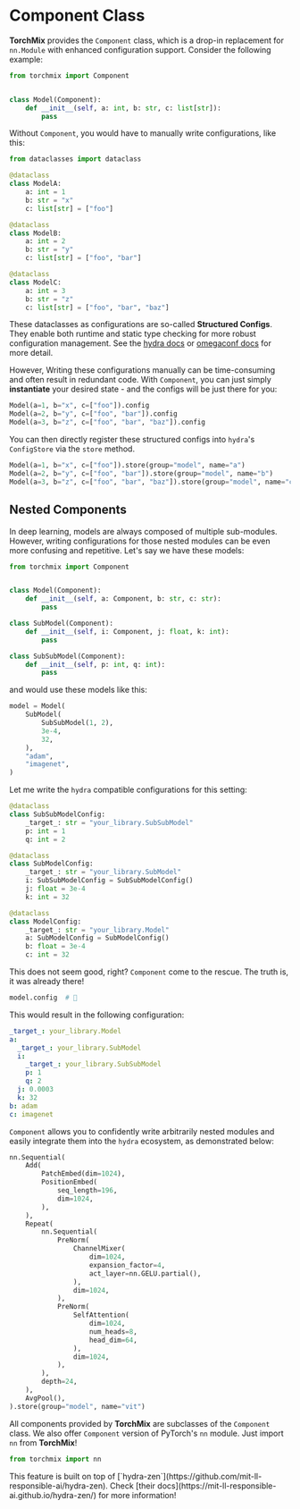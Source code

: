 
# Component Class

**TorchMix** provides the `Component` class, which is a drop-in replacement for
`nn.Module` with enhanced configuration support.
Consider the following example:

```python
from torchmix import Component


class Model(Component):
    def __init__(self, a: int, b: str, c: list[str]):
        pass
```

Without `Component`, you would have to manually write
configurations, like this:

```python
from dataclasses import dataclass

@dataclass
class ModelA:
    a: int = 1
    b: str = "x"
    c: list[str] = ["foo"]

@dataclass
class ModelB:
    a: int = 2
    b: str = "y"
    c: list[str] = ["foo", "bar"]

@dataclass
class ModelC:
    a: int = 3
    b: str = "z"
    c: list[str] = ["foo", "bar", "baz"]
```

These dataclasses as configurations are so-called **Structured Configs**.
They enable both runtime and static type checking for more robust configuration management.
See the [hydra docs](https://hydra.cc/docs/tutorials/structured_config/intro/) or
[omegaconf docs](https://omegaconf.readthedocs.io/en/latest/structured_config.html) for more detail.

However, Writing these configurations manually can be time-consuming and often result in
redundant code. With `Component`, you can just simply **instantiate** your desired state -
and the configs will be just there for you:

```python
Model(a=1, b="x", c=["foo"]).config
Model(a=2, b="y", c=["foo", "bar"]).config
Model(a=3, b="z", c=["foo", "bar", "baz"]).config
```

You can then directly register these structured configs into `hydra`'s `ConfigStore`
via the `store` method.

```python
Model(a=1, b="x", c=["foo"]).store(group="model", name="a")
Model(a=2, b="y", c=["foo", "bar"]).store(group="model", name="b")
Model(a=3, b="z", c=["foo", "bar", "baz"]).store(group="model", name="c")
```

## Nested Components

In deep learning, models are always composed of multiple sub-modules.
However, writing configurations for those nested modules can be
even more confusing and repetitive. Let's say we have these models:

```python
from torchmix import Component


class Model(Component):
    def __init__(self, a: Component, b: str, c: str):
        pass

class SubModel(Component):
    def __init__(self, i: Component, j: float, k: int):
        pass

class SubSubModel(Component):
    def __init__(self, p: int, q: int):
        pass
```

and would use these models like this:

```python
model = Model(
    SubModel(
        SubSubModel(1, 2),
        3e-4,
        32,
    ),
    "adam",
    "imagenet",
)
```

Let me write the `hydra` compatible configurations for this setting:

```python
@dataclass
class SubSubModelConfig:
    _target_: str = "your_library.SubSubModel"
    p: int = 1
    q: int = 2

@dataclass
class SubModelConfig:
    _target_: str = "your_library.SubModel"
    i: SubSubModelConfig = SubSubModelConfig()
    j: float = 3e-4
    k: int = 32

@dataclass
class ModelConfig:
    _target_: str = "your_library.Model"
    a: SubModelConfig = SubModelConfig()
    b: float = 3e-4
    c: int = 32
```

This does not seem good, right? `Component` come to the rescue.
The truth is, it was already there!

```python
model.config  # 🤯
```

This would result in the following configuration:

```yaml
_target_: your_library.Model
a:
  _target_: your_library.SubModel
  i:
    _target_: your_library.SubSubModel
    p: 1
    q: 2
  j: 0.0003
  k: 32
b: adam
c: imagenet
```

`Component` allows you to confidently write arbitrarily nested modules
and easily integrate them into the `hydra` ecosystem, as demonstrated below:

```python
nn.Sequential(
    Add(
        PatchEmbed(dim=1024),
        PositionEmbed(
            seq_length=196,
            dim=1024,
        ),
    ),
    Repeat(
        nn.Sequential(
            PreNorm(
                ChannelMixer(
                    dim=1024,
                    expansion_factor=4,
                    act_layer=nn.GELU.partial(),
                ),
                dim=1024,
            ),
            PreNorm(
                SelfAttention(
                    dim=1024,
                    num_heads=8,
                    head_dim=64,
                ),
                dim=1024,
            ),
        ),
        depth=24,
    ),
    AvgPool(),
).store(group="model", name="vit")
```

All components provided by **TorchMix** are subclasses of the `Component` class.
We also offer `Component` version of PyTorch's `nn` module.
Just import `nn` from **TorchMix**!

```python
from torchmix import nn
```

<Callout type="info">
  This feature is built on top of
  [`hydra-zen`](https://github.com/mit-ll-responsible-ai/hydra-zen). Check
  [their docs](https://mit-ll-responsible-ai.github.io/hydra-zen/) for more
  information!
</Callout>
